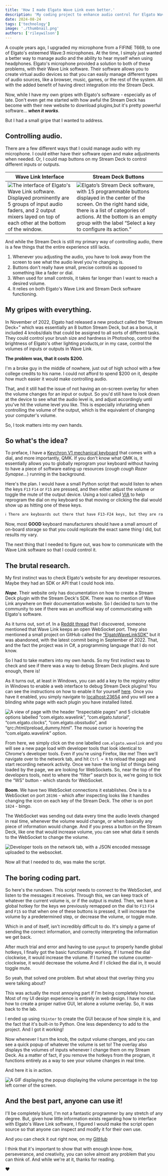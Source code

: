```yaml
---
title: 'How I made Elgato Wave Link even better.'
description: 'My coding project to enhance audio control for Elgato Wave Link.'
date: 2024-08-24
tags: ['technology']
image: './thumbnail.png'
authors: ['rileywilson']
---
```


A couple years ago, I upgraded my microphone from a FIFINE T669, to one of Elgato's esteemed Wave:3 microphones. At the time, I simply just wanted a better way to manage audio and the ability to hear myself when using headphones. Elgato's microphone provided a solution to both of these problems, with their Wave Link software. Their software allows you to create virtual audio devices so that you can easily manage different types of audio sources, like a browser, music, games, or the rest of the system. All with the added benefit of having direct integration into the Stream Deck.

Now, while I have my own gripes with Elgato's software - especially as of late. Don't even get me started with how awful the Stream Deck has become with their new website to download plugins,but it's pretty powerful software... ***when it works***.

But I had a small gripe that I wanted to address.

## Controlling audio.

There are a few different ways that I could manage audio with my microphone. I could either have their software open and make adjustments when needed. Or, I could map buttons on my Stream Deck to control different inputs or outputs.

|Wave Link Interface|Stream Deck Buttons|
|---|---|
|![The interface of Elgato's Wave Link software. Displayed prominently are 5 groups of input audio faders, and 2 output mixers layed on top of each other at the bottom of the window.](./assets/wavelink-interface.png)|![Elgato’s Stream Deck software, with 15 programmable buttons displayed in the center of the screen. On the right hand side, there is a list of categories of actions. At the bottom is an empty group with the label “Select a key to configure its action.”](./assets/streamdeck-interface.png)|

And while the Stream Deck is still my primary way of controlling audio, there is a few things that the entire experience still lacks.

1. Whenever you adjusting the audio, you have to look away from the screen to see what the audio level you're changing is.
2. Buttons don't really have small, precise controls as opposed to something like a fader or dial.
3. When used for small controls, it takes far longer than I want to reach a desired volume.
4. It relies on both Elgato's Wave Link and Stream Deck software functioning.

## My gripes with everything.

In November of 2022, Elgato had released a new product called the “Stream Deck+” which was essentially an 8 button Stream Deck, but as a bonus, it included 4 knobs/dials that could be assigned to all sorts of different tasks. They could control your brush size and hardness in Photoshop, control the brightness of Elgato's other lighting products,or in my case, control the volumes of inputs or outputs in Wave Link.

**The problem was, that it costs $200.**

I'm a broke guy in the middle of nowhere, just out of high school with a few college credits to his name. I could not afford to spend $200 on it, despite how much easier it would make controlling audio.

That, and it still had the issue of not having an on-screen overlay for when the volume changes for an input or output. So you'd still have to look down at the device to see what the audio level is, and adjust accordingly until you've hit the volume level you like. This is especially infuriating when controlling the volume of the output, which is the equivalent of changing your computer's volume.

So, I took matters into my own hands.

## So what's the idea?

To preface, I have a [Keychron V1 mechanical keyboard](https://www.keychron.com/products/keychron-v1-qmk-via-custom-mechanical-keyboard?variant=40026442530905) that comes with a dial, and more importantly, QMK. If you don't know what QMK is, it essentially allows you to globally reprogram your keyboard without having to have a piece of software eating up resources (*cough cough Razer Synapse…*) running in the background.

Here's the plan. I would have a small Python script that would listen to when the keys `F13` `F14` or `F15` are pressed, and then either adjust the volume or toggle the mute of the output device. Using a tool called [VIA](https://usevia.app) to help reprogram the dial on my keyboard so that moving or clicking the dial would show up as hitting one of these keys.

```md
ℹ️ There are keyboards out there that have F13-F24 keys, but they are rare and most software doesn't utilize them, anyway.
```

Now, most **GOOD** keyboard manufacturers should have a small amount of on-board storage so that you could replicate the exact same thing I did, but results my vary.

The next thing that I needed to figure out, was how to communicate with the Wave Link software so that I could control it.

## The brutal research.

My first instinct was to check Elgato's website for any developer resources. Maybe they had an SDK or API that I could hook into.

***Nope***. Their website only has documentation on how to create a Stream Deck plugin with the Stream Deck's SDK. There was no mention of Wave Link anywhere on their documentation website. So I decided to turn to the community to see if there was an unofficial way of communicating with Elgato's software.

As it turns out, sort of. In a [Reddit thread](https://www.reddit.com/r/elgato/comments/lv1pzx/wave_link_sdk/) that I discovered, someone mentioned that Wave Link keeps an open WebSocket port. They also mentioned a small project on GitHub called the [“ElgatoWaveLinkSDK”](https://github.com/Professor-Melvin/ElgatoWaveLinkSDK) but it was abandoned, with the latest commit being in September of 2022. That, and the fact the project was in C#, a programming language that I do not know.

So I had to take matters into my own hands. So my first instinct was to check and see if there was a way to debug Stream Deck plugins. And sure enough, there is!

As it turns out, at least in Windows, you can add a key to the registry editor in Windows to enable a web interface to debug Stream Deck plugins! You can see the instructions on how to enable it for yourself [here](https://imgur.com/a/6eTOaO5). Once you have it enabled, you simply navigate to [localhost:23654](http://localhost:23654) and you will see a blinding white page with each plugin you have installed listed.

![A view of page with the header “Inspectable pages” and 5 clickable options labelled “com.elgato.wavelink”, “com.elgato.tutorial”, “com.elgato.clocks”, “com.elgato.obsstudio”, and “qrc:/html/preload_dummy.html”. The mouse cursor is hovering the “com.elgato.wavelink” option.](./assets/streamdeck-debug-page.png)

From here, we simply click on the one labelled `com.elgato.wavelink` and you will see a new page load with developer tools that look identical to Chrome's developer tools. Even if you're using Firefox, like me! Then we'll navigate over to the network tab, and hit `Ctrl + R` to reload the page and start recording network activity. Once we have the long list of things being loaded by the page, we are looking for WebSockets. So, near the top of the developers tools, next to where the “filter” search box is, we're going to tick the “WS” button - which stands for WebSocket.

**Boom**. We have two WebSocket connections it establishes. One is to a WebSocket on port `28196` - which after inspecting looks like it handles changing the icon on each key of the Stream Deck. The other is on port `1824` - bingo.

The WebSocket was sending out data every time the audio levels changed in real time, whenever the volume would change, or when basically any piece of information would change. And if you press a button on the Stream Deck, like one that would increase volume, you can see what data it sends to the WebSocket to change the volume.

![Developer tools on the network tab, with a JSON encoded message uploaded to the websocket.](./assets/streamdeck-debug-json.png)

Now all that I needed to do, was make the script.

## The boring coding part.

So here's the rundown. This script needs to connect to the WebSocket, and listen to the messages it receives. Through this, we can keep track of whatever the current volume is, or if the output is muted. Then, we have a global hotkey for the keys we previously remapped on the dial to `F13` `F14` and `F15` so that when one of these buttons is pressed, it will increase the volume by a predetermined step, or decrease the volume, or toggle mute.

Which in and of itself, isn't incredibly difficult to do. It's simply a game of sending the correct information, and correctly interpreting the information we get back.

After much trial and error and having to use `pynput` to properly handle global hotkeys, I finally got the basic functionality working. If I turned the dial clockwise, it would increase the volume. If I turned the volume counter-clockwise, it would decrease the volume.And if I clicked the dial in, it would toggle mute.

So yeah, that solved one problem. But what about that overlay thing you were talking about?

This was actually the most annoying part if I'm being completely honest. Most of my UI design experience is entirely in web design. I have no clue how to create a proper native GUI, let alone a volume overlay. So, it was back to the lab.

I ended up using `tkinter` to create the GUI because of how simple it is, and the fact that it's built-in to Python. One less dependency to add to the project. And I got it working!

Now whenever I turn the knob, the output volume changes, and you can see a quick popup of whatever the volume is set to! The overlay also displays the volumes of inputs whenever I change them on my Stream Deck. As a matter of fact, if you remove the hotkeys from the program, it functions entirely as a way to see your volume changes in real time.

And here it is in action.

![A GIF displaying the popup displaying the volume percentage in the top left corner of the screen.](https://i.imgur.com/FmYmozm.gif)

## And the best part, anyone can use it!

I'll be completely blunt, I'm not a fantastic programmer by any stretch of any degree. But, given how little information exists regarding how to interface with Elgato's Wave Link software, I figured I would make the script open source so that anyone can inspect and modify it for their own use.

And you can check it out right now, on my [GitHub](https://github.com/theltwilson/wave-link-key-wrapper)

I think that it's important to show that with enough know-how, perseverance, and creativity, you can solve almost any problem that you can think of. And while we're at it, thanks for reading.

❤️